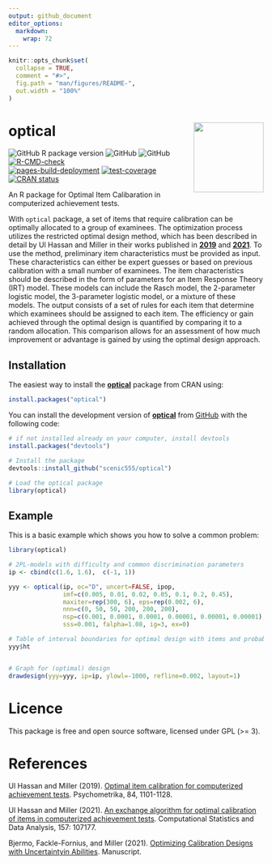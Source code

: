 ```yaml
---
output: github_document
editor_options: 
  markdown: 
    wrap: 72
---
```


<!-- README.md is generated from README.Rmd. Please edit that file -->

```r
knitr::opts_chunk$set(
  collapse = TRUE,
  comment = "#>",
  fig.path = "man/figures/README-",
  out.width = "100%"
)
```

# <img src="man/figures/optical.png" align="right" height="138"/>

# optical

<!-- badges: start -->

![GitHub R package
version](https://img.shields.io/github/r-package/v/scenic555/optical?label=Optical&logo=github)
![GitHub](https://img.shields.io/github/downloads/scenic555/optical/total?logo=github)
![GitHub](https://img.shields.io/github/license/scenic555/optical?logo=github)
[![R-CMD-check](https://github.com/scenic555/optical/actions/workflows/R-CMD-check.yaml/badge.svg)](https://github.com/scenic555/optical/actions/workflows/R-CMD-check.yaml)\
[![pages-build-deployment](https://github.com/scenic555/optical/actions/workflows/pages/pages-build-deployment/badge.svg)](https://github.com/scenic555/optical/actions/workflows/pages/pages-build-deployment)
[![test-coverage](https://github.com/scenic555/optical/actions/workflows/test-coverage.yaml/badge.svg)](https://github.com/scenic555/optical/actions/workflows/test-coverage.yaml)
[![CRAN
status](https://www.r-pkg.org/badges/version/optical)](https://CRAN.R-project.org/package=optical)

<!--[![](https://github.com/scenic555.png?size=50)](https://github.com/scenic555)-->

<!--[![Codecov test coverage](https://codecov.io/gh/scenic555/optical/branch/main/graph/badge.svg)](https://app.codecov.io/gh/scenic555/optical?branch=main)-->

<!-- badges: end -->

An R package for Optimal Item Calibaration in computerized achievement
tests.

With `optical` package, a set of items that require calibration can be
optimally allocated to a group of examinees. The optimization process
utilizes the restricted optimal design method, which has been described
in detail by Ul Hassan and Miller in their works published in
[**2019**](https://link.springer.com/article/10.1007/s11336-019-09673-6)
and [**2021**](https://doi.org/10.1016/j.csda.2021.107177). To use the
method, preliminary item characteristics must be provided as input.
These characteristics can either be expert guesses or based on previous
calibration with a small number of examinees. The item characteristics
should be described in the form of parameters for an Item Response
Theory (IRT) model. These models can include the Rasch model, the
2-parameter logistic model, the 3-parameter logistic model, or a mixture
of these models. The output consists of a set of rules for each item
that determine which examinees should be assigned to each item. The
efficiency or gain achieved through the optimal design is quantified by
comparing it to a random allocation. This comparison allows for an
assessment of how much improvement or advantage is gained by using the
optimal design approach.

## Installation

The easiest way to install the
[**optical**](https://scenic555.github.io/optical/) package from CRAN
using:

``` r
install.packages("optical")
```

You can install the development version of
[**optical**](https://scenic555.github.io/optical/) from
[GitHub](https://github.com/) with the following code:

``` r
# if not installed already on your computer, install devtools
install.packages("devtools")

# Install the package
devtools::install_github("scenic555/optical")

# Load the optical package
library(optical)
```

## Example

This is a basic example which shows you how to solve a common problem:

```r
library(optical)

# 2PL-models with difficulty and common discrimination parameters
ip <- cbind(c(1.6, 1.6),  c(-1, 1))

yyy <- optical(ip, oc="D", uncert=FALSE, ipop,
               imf=c(0.005, 0.01, 0.02, 0.05, 0.1, 0.2, 0.45),
               maxiter=rep(300, 6), eps=rep(0.002, 6),
               nnn=c(0, 50, 50, 200, 200, 200),
               nsp=c(0.001, 0.0001, 0.0001, 0.00001, 0.00001, 0.00001),
               sss=0.001, falpha=1.08, ig=3, ex=0)

# Table of interval boundaries for optimal design with items and probabilities
yyy$ht


# Graph for (optimal) design
drawdesign(yyy=yyy, ip=ip, ylowl=-1000, refline=0.002, layout=1)
```

# Licence

This package is free and open source software, licensed under GPL (\>=
3).

# References

Ul Hassan and Miller (2019). [Optimal item calibration for computerized
achievement
tests](https://link.springer.com/article/10.1007/s11336-019-09673-6).
Psychometrika, 84, 1101-1128.

Ul Hassan and Miller (2021). [An exchange algorithm for optimal
calibration of items in computerized achievement
tests](https://doi.org/10.1016/j.csda.2021.107177). Computational
Statistics and Data Analysis, 157: 107177.

Bjermo, Fackle-Fornius, and Miller (2021). [Optimizing Calibration
Designs with Uncertaintyin
Abilities](https://urn.kb.se/resolve?urn=urn%3Anbn%3Ase%3Asu%3Adiva-198065).
Manuscript.
